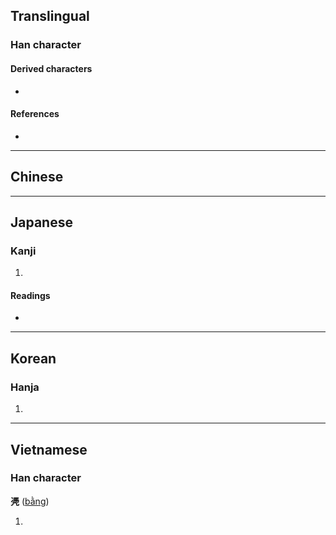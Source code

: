 {{also|憑}}
{{character info}}
==Translingual==

===Han character===
{{Han char|rn=16|rad=几|as=12|sn=14|four=|canj=IFHN|ids=⿱馮几}}

====Derived characters====
* {{l|mul|[[𥖬]], [[𦡻]], [[𦿅]], [[𨆱]], [[𣰜]]}}

====References====
* {{Han ref|kx=0134.370|dkj=01798|dj=0300.220|hdz=10278.190|uh=51F4|ud=20980}}

----

==Chinese==
{{zh-see|憑|v}}

----

==Japanese==

===Kanji===
{{ja-kanji|grade=|rs=几12}}

# {{rfdef|ja|sort=几12}}

====Readings====
* {{ja-readings|on=[[ひょう]] (hyō)|kun=}}

----

==Korean==

===Hanja===
{{ko-hanja|hangeul=빙|rv=bing|mr=ping|y=ping}}

# {{rfdef|ko|sort=几12}}

----

==Vietnamese==

===Han character===
'''凴''' ([[bằng]])

# {{rfdef|vi}}

{{cln|vi|Han tu}}